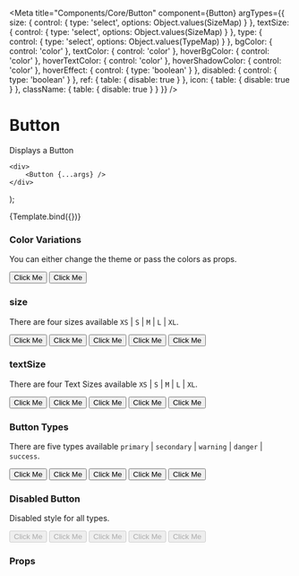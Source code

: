
<Meta
    title="Components/Core/Button"
    component={Button}
    argTypes={{
        size: {
            control: {
                type: 'select',
                options: Object.values(SizeMap)
            }
        },
        textSize: {
            control: {
                type: 'select',
                options: Object.values(SizeMap)
            }
        },
        type: {
            control: {
                type: 'select',
                options: Object.values(TypeMap)
            }
        },
        bgColor: {
            control: 'color'
        },
        textColor: {
            control: 'color'
        },
        hoverBgColor: {
            control: 'color'
        },
        hoverTextColor: {
            control: 'color'
        },
        hoverShadowColor: {
            control: 'color'
        },
        hoverEffect: {
            control: { type: 'boolean' }
        },
        disabled: {
            control: { type: 'boolean' }
        },
        ref: {
            table: {
                disable: true
            }
        },
        icon: {
            table: {
                disable: true
            }
        },
        className: {
            table: {
                disable: true
            }
        }
    }}
/>

# Button

Displays a Button

    <div>
        <Button {...args} />
    </div>
);

<Preview>
    <Story name="Button" args={{ size: 'S', children: 'Click Me' }}>
        {Template.bind({})}
    </Story>
</Preview>

### Color Variations

You can either change the theme or pass the colors as props.

<Preview withToolbar>
    <div>
        <Button size="S" hoverEffect={true} bgColor="green" textColor="white" hoverBgColor="blue">
            Click Me
        </Button>
        <Button size="S" hoverEffect={true} bgColor="red" textColor="white" hoverBgColor="green">
            Click Me
        </Button>
    </div>
</Preview>

### size

There are four sizes available `XS` | `S` | `M` | `L` | `XL`.

<Preview withToolbar>
    <div>
        <Button size="XS" hoverEffect={true}>
            Click Me
        </Button>
        <Button size="S" hoverEffect={true}>
            Click Me
        </Button>
        <Button size="M" hoverEffect={true}>
            Click Me
        </Button>
        <Button size="L" hoverEffect={true}>
            Click Me
        </Button>
        <Button size="XL" hoverEffect={true}>
            Click Me
        </Button>
    </div>
</Preview>

### textSize

There are four Text Sizes available `XS` | `S` | `M` | `L` | `XL`.

<Preview withToolbar>
    <div>
        <Button textSize="XS" hoverEffect={true}>
            Click Me
        </Button>
        <Button textSize="S" hoverEffect={true}>
            Click Me
        </Button>
        <Button textSize="M" hoverEffect={true}>
            Click Me
        </Button>
        <Button textSize="L" hoverEffect={true}>
            Click Me
        </Button>
        <Button textSize="XL" hoverEffect={true}>
            Click Me
        </Button>
    </div>
</Preview>

### Button Types

There are five types available `primary` | `secondary` | `warning` | `danger` | `success`.

<Preview withToolbar>
    <div>
        <Button size="S" hoverEffect={true} type="primary">
            Click Me
        </Button>
        <Button size="S" hoverEffect={true} type="secondary">
            Click Me
        </Button>
        <Button size="S" hoverEffect={true} type="warning">
            Click Me
        </Button>
        <Button size="S" hoverEffect={true} type="danger">
            Click Me
        </Button>
        <Button size="S" hoverEffect={true} type="success">
            Click Me
        </Button>
    </div>
</Preview>

### Disabled Button

Disabled style for all types.

<Preview withToolbar>
    <div>
        <Button size="S" hoverEffect={true} type="primary" disabled>
            Click Me
        </Button>
        <Button size="S" hoverEffect={true} type="secondary" disabled>
            Click Me
        </Button>
        <Button size="S" hoverEffect={true} type="warning" disabled>
            Click Me
        </Button>
        <Button size="S" hoverEffect={true} type="danger" disabled>
            Click Me
        </Button>
        <Button size="S" hoverEffect={true} type="success" disabled>
            Click Me
        </Button>
    </div>
</Preview>

### Props

<Props story="Button" />
